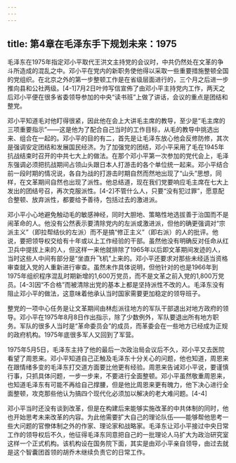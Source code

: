 ```yaml
---
---
---
```

title: 第4章在毛泽东手下规划未来：1975
---







毛泽东在1975年指定邓小平取代王洪文主持党的会议时，中共仍然处在文革的争斗所造成的混乱之中。邓小平在党内的新职务使他得以采取一些重要措施整顿全国的党组织。在北京之外的第一步整顿工作是在省级层面进行的，三个月之后进一步推向县和公社两级。[4-1]7月2日叶帅写信宣佈了由邓小平主持党内工作，两天之后邓小平便在很多省委领导参加的中央“读书班”上做了讲话，会议的重点是团结和整党。

邓小平知道毛对他盯得很紧，因此他在会上大讲毛主席的教导，至少是“毛主席的三项重要指示”——这是他为了配合自己当时的工作目标，从毛的教导中挑选出来、组合在一起的。邓小平的目的有二，首先是让毛泽东放心他会反修防修，其次是强调安定团结和发展国民经济。为了加强党的团结，邓小平采用了毛在1945年抗战结束时召开的中共七大上的做法。在那个邓小平第一次参加的党代会上，毛泽东强调必须把抗战期间占领山头跟日本人打游击的各个单位统一起来。邓小平结合前一段时期的情况说，各自为战的打游击时期自然而然地出现了“山头”思想，同样，在文革期间自然也出现了派性。他总结道，现在我们党要响应毛主席在七大上发出的团结号召，再次克服派性。[4-2]不管什么人，只要“没有犯过罪”，愿意配合整顿、放弃派性，都要给予善待，包括过去的激进派。

邓小平小心地避免触动毛的敏感神经，同时大胆地、策略性地选拔善于治国而不是闹革命的人。他没有公然表示要清除党内的左派或激进派，但他的确更强调对“宗派主义”（即拉帮结伙的左派）而不是搞“修正主义”（即右派）的人的批评。他说，要把领导权交给有十年或以上工作经验的干部。虽然他没有明确反对任命从红卫兵中提拔上来的人，但这样一来他就排除了1965年以后即文革期间发迹的人，当时这些人中间有部分是“坐直升飞机”上来的。邓小平还要求对那些未经适当资格审查就入党的人重新进行审查。虽然未作具体说明，但他针对的也是1966年到1975年组织程序混乱时期新增的1,600万党员，而不是文革之前入党的1,800万党员。[4-3]因“不合格”而被清除出党的基本上都是坚持派性不改的人。毛泽东没有阻止邓小平的做法，这意味着他承认当时国家需要更加稳定的领导班子。

整党的一项中心任务是让文革期间由林彪派往地方的军队干部退出对地方政府的领导。邓小平在1975年8月8日作出指示，除了少数例外，军队要退出所有地方职务。军队的很多人当时是“革命委员会”的成员，而革委会在一些地方已经成为正规的政府机构。1975年底很多军人又回到了军营。

1975年5月5日，毛泽东主持了他的最后一次政治局会议后不久，邓小平又去医院看望了周恩来。邓小平知道自己正触及毛泽东十分关心的问题，他也知道，周恩来在跟情绪多变的毛泽东打交道方面要比他更有经验。周恩来告诫邓小平说，要谨慎行事，只抓具体问题，一步一步来，不要进行全面整顿。邓小平虽然敬重周恩来，也知道毛泽东有可能不再给自己撑腰，但是他比周恩来更有魄力，他下决心进行全面整顿，攻克那些他认为搞四个现代化必须加以解决的老大难问题。[4-4]

邓小平当时还没有谈到改革，但是在构建后来能够实施改革的中共体制的同时，他也开始思考未来改革的内容。为此他需要扩大自己的理论队伍——能够帮他思考一些大问题的官僚体制之外的作家、理论家和战略家。毛泽东让邓小平接过中央日常工作的领导权后不久，他征得毛泽东同意把自己的一批理论人马扩大为政治研究室这样一个正式机构。该机构设在国务院下面，其实是由邓小平亲自领导，由过去就是这个智囊团首领的胡乔木继续负责它的日常工作。